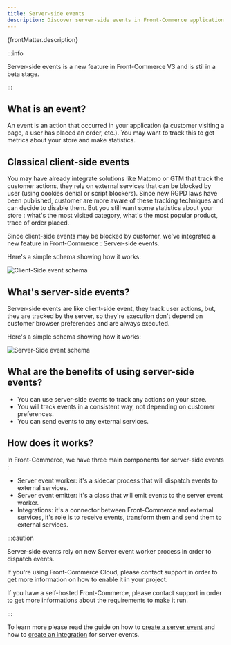 ```yaml
---
title: Server-side events
description: Discover server-side events in Front-Commerce application.
---
```


<p>{frontMatter.description}</p>

:::info

Server-side events is a new feature in Front-Commerce V3 and is stil in a beta
stage.

:::

## What is an event?

An event is an action that occurred in your application (a customer visiting a
page, a user has placed an order, etc.). You may want to track this to get
metrics about your store and make statistics.

## Classical client-side events

You may have already integrate solutions like Matomo or GTM that track the
customer actions, they rely on external services that can be blocked by user
(using cookies denial or script blockers). Since new RGPD laws have been
published, customer are more aware of these tracking techniques and can decide
to disable them. But you still want some statistics about your store : what's
the most visited category, what's the most popular product, trace of order
placed.

Since client-side events may be blocked by customer, we've integrated a new
feature in Front-Commerce : Server-side events.

Here's a simple schema showing how it works:

![Client-Side event schema](assets/cse.png)

## What's server-side events?

Server-side events are like client-side event, they track user actions, but,
they are tracked by the server, so they're execution don't depend on customer
browser preferences and are always executed.

Here's a simple schema showing how it works:

![Server-Side event schema](assets/sse.png)

## What are the benefits of using server-side events?

- You can use server-side events to track any actions on your store.
- You will track events in a consistent way, not depending on customer
  preferences.
- You can send events to any external services.

## How does it works?

In Front-Commerce, we have three main components for server-side events :

- Server event worker: it's a sidecar process that will dispatch events to
  external services.
- Server event emitter: it's a class that will emit events to the server event
  worker.
- Integrations: it's a connector between Front-Commerce and external services,
  it's role is to receive events, transform them and send them to external
  services.

:::caution

Server-side events rely on new Server event worker process in order to dispatch
events.

If you're using Front-Commerce Cloud, please contact support in order to get
more information on how to enable it in your project.

If you have a self-hosted Front-Commerce, please contact support in order to get
more informations about the requirements to make it run.

:::

To learn more please read the guide on how to
[create a server event](/docs/3.x/guides/server-side-events/how-to/create-an-event)
and how to
[create an integration](/docs/3.x/guides/server-side-events/how-to/create-an-integration)
for server events.
